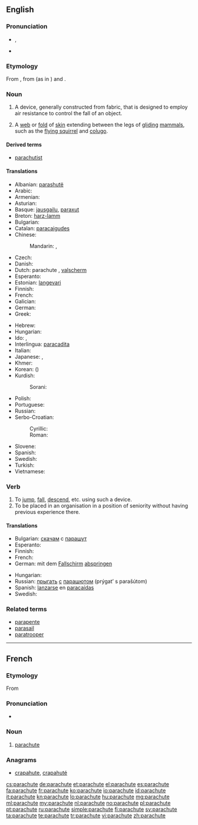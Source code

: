 ==English==
{{wikipedia|dab=parachute (disambiguation)|parachute}}

===Pronunciation===
* {{IPA|/ˈpærəʃuːt/}}, {{X-SAMPA|/'p{r@Su:t/}}
* {{audio|en-us-parachute.ogg|Audio (US)}}

===Etymology===
From {{etyl|fr}} {{term|parachute|lang=fr}}, from {{term|para-||protection against|lang=fr}} (as in {{term|parasol|lang=fr}}) and {{term|chute||fall|lang=fr}}.

===Noun===
{{wikipedia}}
{{en-noun}}

# {{aviation}} A device, generally constructed from fabric, that is designed to employ air resistance to control the fall of an object.
# {{zoology}} A [[web]] or [[fold]] of [[skin]] extending between the legs of [[glide|gliding]] [[mammal]]s, such as the [[flying squirrel]] and [[colugo]].

====Derived terms====
* [[parachutist]]

====Translations====
{{trans-top|a device designed to control the fall of an object}}
* Albanian: [[parashutë]] {{f}}
* Arabic: {{t-|ar|براشوت|m|tr=barashuut}}
* Armenian: {{t-|hy|պարաշյուտ|tr=parašyut}}
* Asturian: {{t-|ast|paracaíes|m}}
* Basque: [[jausgailu]], [[paraxut]]
* Breton: [[harz-lamm]] {{m}}
* Bulgarian: {{t+|bg|парашут|m}}
* Catalan: [[paracaigudes]] {{m}}
* Chinese:
*: Mandarin: {{t-|cmn|降落傘|sc=Hani}}, {{t-|cmn|降落伞|tr=jiàngluòsǎn|sc=Hani}}
* Czech: {{t+|cs|padák|m}}
* Danish: {{t-|da|faldskærm|c}}
* Dutch: parachute {{m}}, [[valscherm]] {{n}}
* Esperanto: {{t-|eo|paraŝuto|xs=Esperanto}}
* Estonian: [[langevari]]
* Finnish: {{t+|fi|laskuvarjo}}
* French: {{t+|fr|parachute|m}}
* Galician: {{t-|gl|paracaídas|m}}
* German: {{t+|de|Fallschirm|m}}
* Greek: {{t+|el|αλεξίπτωτο|n|tr=alexíptoto}}
{{trans-mid}}
* Hebrew: {{t+|he|מצנח|m|tr=matsnéakh|sc=Hebr}}
* Hungarian: {{t+|hu|ejtőernyő}}
* Ido: {{t+|io|parashuto|xs=Ido}}, {{t+|io|parafalo|xs=Ido}}
* Interlingua: [[paracadita]]
* Italian: {{t-|it|paracadute|m}}
* Japanese: {{t-|ja|落下傘|tr=らっかさん, rakkasan}}, {{t-|ja|パラシュート|tr=parashūto}}
* Khmer: {{t-|km|ឆ័ត្រយោង|tr=chʰut young|sc=Khmr}}
* Korean: {{t+|ko|낙하산|tr=nakasan|sc=Hang}} ({{t+|ko|落下傘|sc=Hani}})
* Kurdish:
*: Sorani: {{ku-Arab|[[په‌ڕاشوت]]}}
* Polish: {{t+|pl|spadochron|m}}
* Portuguese: {{t+|pt|pára-quedas|m}}
* Russian: {{t+|ru|парашют|m|tr=parašút}} {{qualifier|"[[ш]][[ю]]" is pronounced "šu" here}}
* Serbo-Croatian:
*: Cyrillic: {{t-|sh|падобран|m|sc=Cyrl|xs=Serbo-Croatian}}
*: Roman: {{t-|sh|padobran|m|xs=Serbo-Croatian}}
* Slovene: {{t+|sl|padalo|n}}
* Spanish: {{t+|es|paracaídas|m}}
* Swedish: {{t+|sv|fallskärm|c}}
* Turkish: {{t|tr|paraşüt}}
* Vietnamese: {{t-|vi|cái dù|xs=Vietnamese}}
{{trans-bottom}}

===Verb===
{{en-verb|parachut|ing}}

# To [[jump]], [[fall]], [[descend]], etc. using such a device.
# To be placed in an organisation in a position of seniority without having previous experience there.

====Translations====
{{trans-top|to jump with a parachute}}
* Bulgarian: [[скачам]] с [[парашут]]
* Esperanto: {{t-|eo|paraŝuti|xs=Esperanto}}
* Finnish: {{t+|fi|hypätä}} {{t+|fi|laskuvarjo|alt=laskuvarjolla}}
* French: {{t+|fr|parachuter}}
* German: mit dem [[Fallschirm]] [[abspringen]]
{{trans-mid}}
* Hungarian: {{t-|hu|ejtőernyőzik}}
* Russian: [[прыгать]] [[с#Russian|с]] [[парашют|парашютом]] (prýgat’ s parašútom)
* Spanish: [[lanzarse]] en [[paracaídas]]
* Swedish: {{t+|sv|hoppa fallskärm}}
{{trans-bottom}}

===Related terms===
* [[parapente]]
* [[parasail]]
* [[paratrooper]]

----

==French==

===Etymology===
From {{prefix|para|chute|t1=protection against|t2=fall|lang=fr}}

===Pronunciation===
* {{audio|Fr-parachute.ogg|audio}}

===Noun===
{{fr-noun|m}}

# [[#Noun|parachute]]

===Anagrams===
* [[crapahute#French|crapahute]], [[crapahuté#French|crapahuté]]

[[cs:parachute]]
[[de:parachute]]
[[et:parachute]]
[[el:parachute]]
[[es:parachute]]
[[fa:parachute]]
[[fr:parachute]]
[[ko:parachute]]
[[io:parachute]]
[[id:parachute]]
[[it:parachute]]
[[kn:parachute]]
[[lo:parachute]]
[[hu:parachute]]
[[mg:parachute]]
[[ml:parachute]]
[[my:parachute]]
[[nl:parachute]]
[[no:parachute]]
[[pl:parachute]]
[[pt:parachute]]
[[ru:parachute]]
[[simple:parachute]]
[[fi:parachute]]
[[sv:parachute]]
[[ta:parachute]]
[[te:parachute]]
[[tr:parachute]]
[[vi:parachute]]
[[zh:parachute]]